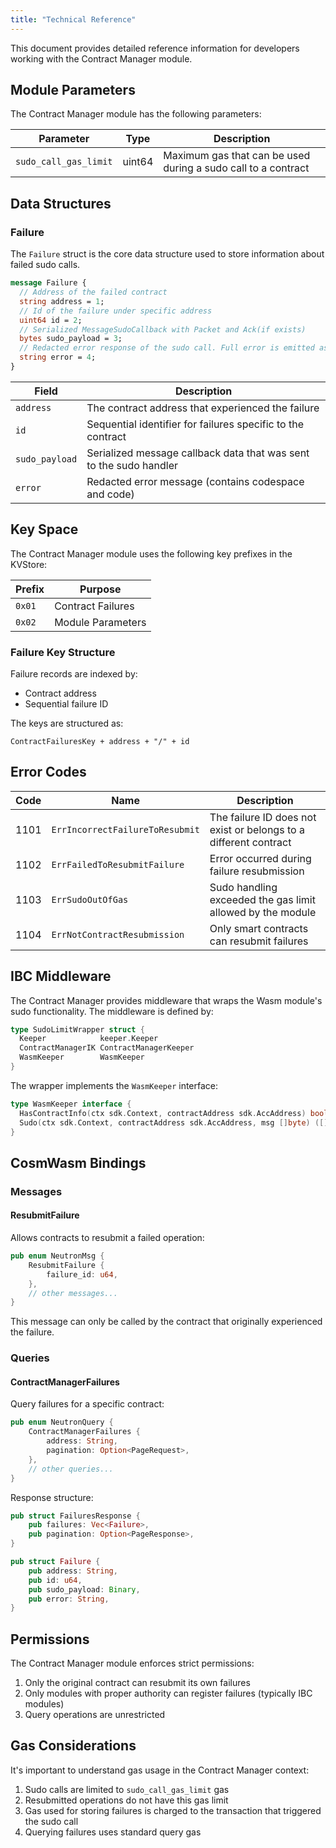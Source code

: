 ```yaml
---
title: "Technical Reference"
---
```


This document provides detailed reference information for developers working with the Contract Manager module.

## Module Parameters

The Contract Manager module has the following parameters:

| Parameter | Type | Description |
| --- | --- | --- |
| `sudo_call_gas_limit` | uint64 | Maximum gas that can be used during a sudo call to a contract |

## Data Structures

### Failure

The `Failure` struct is the core data structure used to store information about failed sudo calls.

```protobuf
message Failure {
  // Address of the failed contract
  string address = 1;
  // Id of the failure under specific address
  uint64 id = 2;
  // Serialized MessageSudoCallback with Packet and Ack(if exists)
  bytes sudo_payload = 3;
  // Redacted error response of the sudo call. Full error is emitted as an event
  string error = 4;
}
```

| Field | Description |
| --- | --- |
| `address` | The contract address that experienced the failure |
| `id` | Sequential identifier for failures specific to the contract |
| `sudo_payload` | Serialized message callback data that was sent to the sudo handler |
| `error` | Redacted error message (contains codespace and code) |

## Key Space

The Contract Manager module uses the following key prefixes in the KVStore:

| Prefix | Purpose |
| --- | --- |
| `0x01` | Contract Failures |
| `0x02` | Module Parameters |

### Failure Key Structure

Failure records are indexed by:
- Contract address
- Sequential failure ID

The keys are structured as:
```
ContractFailuresKey + address + "/" + id
```

## Error Codes

| Code | Name | Description |
| --- | --- | --- |
| 1101 | `ErrIncorrectFailureToResubmit` | The failure ID does not exist or belongs to a different contract |
| 1102 | `ErrFailedToResubmitFailure` | Error occurred during failure resubmission |
| 1103 | `ErrSudoOutOfGas` | Sudo handling exceeded the gas limit allowed by the module |
| 1104 | `ErrNotContractResubmission` | Only smart contracts can resubmit failures |

## IBC Middleware

The Contract Manager provides middleware that wraps the Wasm module's sudo functionality. The middleware is defined by:

```go
type SudoLimitWrapper struct {
  Keeper            keeper.Keeper
  ContractManagerIK ContractManagerKeeper
  WasmKeeper        WasmKeeper
}
```

The wrapper implements the `WasmKeeper` interface:

```go
type WasmKeeper interface {
  HasContractInfo(ctx sdk.Context, contractAddress sdk.AccAddress) bool
  Sudo(ctx sdk.Context, contractAddress sdk.AccAddress, msg []byte) ([]byte, error)
}
```

## CosmWasm Bindings

### Messages

#### ResubmitFailure

Allows contracts to resubmit a failed operation:

```rust
pub enum NeutronMsg {
    ResubmitFailure {
        failure_id: u64,
    },
    // other messages...
}
```

This message can only be called by the contract that originally experienced the failure.

### Queries

#### ContractManagerFailures

Query failures for a specific contract:

```rust
pub enum NeutronQuery {
    ContractManagerFailures {
        address: String,
        pagination: Option<PageRequest>,
    },
    // other queries...
}
```

Response structure:

```rust
pub struct FailuresResponse {
    pub failures: Vec<Failure>,
    pub pagination: Option<PageResponse>,
}

pub struct Failure {
    pub address: String,
    pub id: u64,
    pub sudo_payload: Binary,
    pub error: String,
}
```

## Permissions

The Contract Manager module enforces strict permissions:

1. Only the original contract can resubmit its own failures
2. Only modules with proper authority can register failures (typically IBC modules)
3. Query operations are unrestricted

## Gas Considerations

It's important to understand gas usage in the Contract Manager context:

1. Sudo calls are limited to `sudo_call_gas_limit` gas
2. Resubmitted operations do not have this gas limit
3. Gas used for storing failures is charged to the transaction that triggered the sudo call
4. Querying failures uses standard query gas 